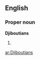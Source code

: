 ==English==

===Proper noun===
'''Djiboutians'''

# {{plural of|[[Djiboutian]]}}

[[ar:Djiboutians]]